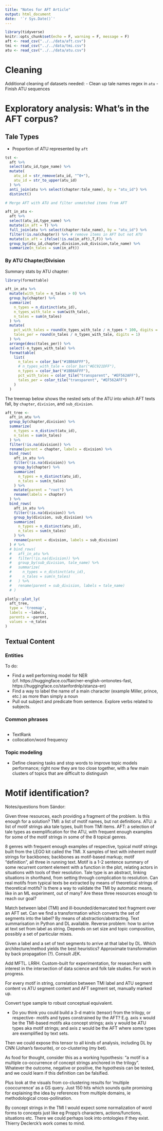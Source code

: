 ```yaml
---
title: "Notes for AFT Article"
output: html_document
date:  '`r Sys.Date()`'
---
```


```r
library(tidyverse)
knitr::opts_chunk$set(echo = F, warning = F, message = F)
aft <- read_csv("../../data/aft.csv")
tmi <- read_csv("../../data/tmi.csv")
atu <- read_csv("../../data/atu.csv")
```

# Cleaning

Additional cleaning of datasets needed:
-   Clean up tale names regex in `atu`
-   Finish ATU sequences


# Exploratory analysis: What's in the AFT corpus?

## Tale Types

-   Proportion of ATU represented by `aft`

```r

tst <-
  aft %>%
  select(atu_id,type_name) %>%
  mutate(
    atu_id = str_remove(atu_id, "^0+"),
    atu_id = str_to_upper(atu_id)
  ) %>%
  anti_join(atu %>% select(chapter:tale_name), by = "atu_id") %>%
  distinct()

```

```r

# Merge AFT with ATU and filter unmatched items from AFT

aft_in_atu <-
  aft %>%
  select(atu_id,type_name) %>%
  mutate(in_aft = T) %>%
  full_join(atu %>% select(chapter:tale_name), by = "atu_id") %>%
  filter(!is.na(chapter)) %>% # remove items in AFT but not ATU
  mutate(in_aft = ifelse(!is.na(in_aft),T,F)) %>%
  group_by(atu_id,chapter,division,sub_division,tale_name) %>%
  summarize(n_tales = sum(in_aft))

```

### By ATU Chapter/Division

Summary stats by ATU chapter:

```r
library(formattable)

aft_in_atu %>%
  mutate(with_tale = n_tales > 0) %>%
  group_by(chapter) %>%
  summarize(
    n_types = n_distinct(atu_id),
    n_types_with_tale = sum(with_tale),
    n_tales = sum(n_tales)
  ) %>%
  mutate(
    pct_with_tales = round(n_types_with_tale / n_types * 100, digits = 1),
    tales_per = round(n_tales / n_types_with_tale, digits = 1)
  ) %>%
  arrange(desc(tales_per)) %>%
  select(-n_types_with_tale) %>%
  formattable(
    list(
      n_tales = color_bar("#1BB6AFFF"),
      # n_types_with_tale = color_bar("#EC921DFF"),
      n_types = color_bar("#1BB6AFFF"),
      pct_with_tales = color_tile("transparent", "#EF562AFF"),
      tales_per = color_tile("transparent", "#EF562AFF")
    )
  )


```

The treemap below shows the nested sets of the ATU into which AFT texts fall, by `chapter`, `division`, and `sub_division`.

```r

aft_tree <-
  aft_in_atu %>%
  group_by(chapter,division) %>%
  summarize(
    n_types = n_distinct(atu_id),
    n_tales = sum(n_tales)
  ) %>%
  filter(!is.na(division)) %>%
  rename(parent = chapter, labels = division) %>%
  bind_rows(
    aft_in_atu %>%
    filter(!is.na(division)) %>%
    group_by(chapter) %>%
    summarize(
      n_types = n_distinct(atu_id),
      n_tales = sum(n_tales)
    ) %>%
    mutate(parent = "root") %>%
    rename(labels = chapter)
  ) %>%
  bind_rows(
    aft_in_atu %>%
    filter(!is.na(division)) %>%
    group_by(division, sub_division) %>%
    summarize(
      n_types = n_distinct(atu_id),
      n_tales = sum(n_tales)
    ) %>%
    rename(parent = division, labels = sub_division)
  ) # %>%
  # bind_rows(
  #   aft_in_atu %>%
  #   filter(!is.na(division)) %>%
  #   group_by(sub_division, tale_name) %>%
  #   summarize(
  #     n_types = n_distinct(atu_id),
  #     n_tales = sum(n_tales)
  #   ) %>%
  #   rename(parent = sub_division, labels = tale_name)
  # )

plotly::plot_ly(
  aft_tree,
  type = 'treemap',
  labels = ~labels,
  parents = ~parent,
  values = ~n_tales
)

```

## Textual Content

### Entities

To do:

- Find a well performing model for NER (cf. https://huggingface.co/flair/ner-english-ontonotes-fast, https://huggingface.co/stanfordnlp/stanza-en)
- Find a way to label the name of a main character (example Miller, prince, etc.) as more than simply a noun
- Pull out subject and predicate from sentence.  Explore verbs related to subjects.

### Common phrases 

```python

```

- TextRank
- collocation/word frequency

### Topic modeling

- Define cleaning tasks and stop words to improve topic models performance; right now they are too close together, with a few main clusters of topics that are difficult to distinguish

# Motif identification?

Notes/questions from Sándor:

Given three resources, each providing a fragment of the problem. Is this enough for a solution? TMI: a list of motif names, but not definitions. ATU: a list of motif strings aka tale types, built from TMI items. AFT: a selection of tale types as exemplification for the ATU, with frequent enough examples for some of the motif strings in some of the 8 topical genres.

8 genres with frequent enough examples of respective, typical motif strings built from the LEGO kit called the TMI. X samples of text with inherent motif strings for backbones; backbones as motif-based markup; motif “definition”, all three in running text. Motif is a 1-2 sentence summary of some recurrent content element with a function in the plot, relating actors in situations with tools of their resolution. Tale type is an abstract, linking situations in shorthand, from setting through complication to resolution. Can real motifs from typical texts be extracted by means of theoretical strings of theoretical motifs? Is there a way to validate the TMI by automatic means, like in an ML experiment, out of many? Are these three resources enough to reach our goal?

Match between label (TMI) and ill-bounded/demarcated text fragment over an AFT set. Can we find a transformation which converts the set of segments into the label? By means of abstraction/abstracting. Text summarisation in Python and DL available. Reverse problem: how to arrive at text set from label as string. Depends on set size and topic composition, possibly a set of particular mixes.

Given a label and a set of text segments to arrive at that label by DL. Which architecture/method yields the best heuristics? Approximate transformation by back propagation (?). Consult JEK.

Add MFTL. LRRH. Custom-built for experimentation, for researchers with interest in the intersection of data science and folk tale studies. For work in progress.

For every motif in string, correlation between TMI label and ATU segment content vs ATU segment content and AFT segment set, manually marked up.

Convert type sample to robust conceptual equivalent.

- Do you think you could build a 3-d matrix (tensor) from the trilogy, or respective- motifs and types constrained by the AFT? E.g. axis x would be the TMI-based motifs aka concept strings; axis y would be ATU types aka motif strings; and axis z would be the AFT where some types are exemplified by text sets. 

Then we could expose this tensor to all kinds of analysis, including DL by CNN (Johan's favourite), or co-clustering (my bet).

As food for thought, consider this as a working hypothesis: "a motif is a multiple co-occurrence of concept strings anchored in the trilogy". Whatever the outcome, negative or positive, the hypothesis can be tested, and we could learn if this definition can be falsified. 

Plus look at the visuals from co-clustering results for 'multiple cooccurrence' as a GS query. Just 150 hits which sounds quite promising for explaining the idea by references from multiple domains, ie methodological cross-pollination.

By concept strings in the TMI I would expect some normalization of word forms to concepts just like eg Propp's characters, actions/functions, situations etc. There we could perhaps look into ontologies if they exist. Thierry Declerck's work comes to mind.
